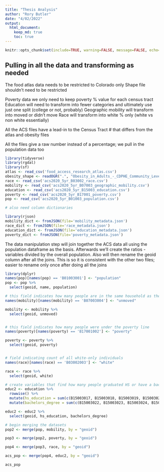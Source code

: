 ```yaml
---
title: "Thesis Analysis"
author: "Rory Butler"
date: "4/02/2022"
output: 
  html_document:
    keep_md: true
    toc: true
---
```

```r
knitr::opts_chunk$set(include=TRUE, warning=FALSE, message=FALSE, echo=FALSE)
```

## Pulling in all the data and transforming as needed
The food atlas data needs to be restricted to Colorado only
Shape file shouldn't need to be restricted

Poverty data we only need to keep poverty % value for each census tract
Education will need to transform into fewer categories and ultimately use just one split (college or not, probably)
Geographic mobility will transform into moved or didn't move
Race will transform into white % only (white vs non white essentially)

All the ACS files have a lead-in to the Census Tract # that differs from the atlas and obesity files

All the files give a raw number instead of a percentage; we pull in the population data too

```r
library(tidyverse)
library(rgdal)
library(sf)
atlas <- read_csv('food_access_research_atlas.csv')
obesity_shape <- readOGR(".", "Obesity_in_Adults_-_CDPHE_Community_Level_Estimates_(Census_Tracts)")
race <- read_csv('acs2020_5yr_B03002_race.csv')
mobility <- read_csv('acs2020_5yr_B07003_geographic_mobility.csv')
education <- read_csv('acs2020_5yr_B15003_education.csv')
poverty <- read_csv('acs2020_5yr_B17001_poverty.csv')
pop <- read_csv('acs2020_5yr_B01003_population.csv')

# also need column dictionaries

library(rjson)
mobility_dict <- fromJSON(file='mobility_metadata.json')
race_dict <- fromJSON(file='race_metadata.json')
education_dict <- fromJSON(file='education_metadata.json')
poverty_dict <- fromJSON(file='poverty_metadata.json')
```
The data manipulation step will join together the ACS data all using the population dataframe as the basis. Afterwards we'll create the ratios - variables divided by the overall population. Also will then rename the geoid column after all the joins. This is so it is consistent with the other two files; easier to rename only once after doing all the joins
```r
library(dplyr)
names(pop)[names(pop) == 'B01003001'] <- "population"
pop <- pop %>%
  select(geoid, name, population)

# this field indicates how many people are in the same household as the previous year
names(mobility)[names(mobility) == 'B07003004'] <- "unmoved"

mobility <- mobility %>%
  select(geoid, unmoved)


# this field indicates how many people were under the poverty line
names(poverty)[names(poverty) == 'B17001002'] <- "poverty"

poverty <- poverty %>%
  select(geoid, poverty)


# field indicating count of all white-only individuals
names(race)[names(race) == 'B03002003'] <- "white"

race <- race %>%
  select(geoid, white)

# create variables that find how many people graduated HS or have a bachelor's degree
educ2 <- education %>%
  rowwise() %>%
  mutate(hs_education = sum(c(B15003017, B15003018, B15003019, B15003020, B15003021, B15003022, B15003023, B15003024, B15003025))) %>%
  mutate(bachelors_degree = sum(c(B15003022, B15003023, B15003024, B15003025)))

educ2 <- educ2 %>%
  select(geoid, hs_education, bachelors_degree)

# begin merging the datasets
pop2 <- merge(pop, mobility, by = "geoid")

pop3 <- merge(pop2, poverty, by = "geoid")

pop4 <- merge(pop3, race, by = "geoid")

acs_pop <- merge(pop4, educ2, by = "geoid")

acs_pop
```